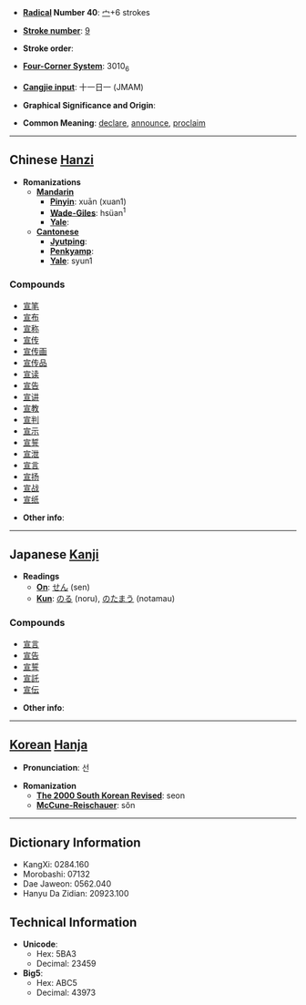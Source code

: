 * '''[[Wiktionary:Chinese radical index| Radical]] Number 40''': [[Wiktionary:Chinese radical index 宀|宀]]+6 strokes

* '''[[Wiktionary:Chinese total strokes index|Stroke number]]''': [[Wiktionary:Chinese total strokes index 9|9]]

* '''Stroke order''': 

* '''[[Wiktionary:Chinese four corner index|Four-Corner System]]''': 3010<sub>6</sub>

* '''[[Wiktionary:Chinese Cangjie index|Cangjie input]]''': 十一日一 (JMAM)

* '''Graphical Significance and Origin''': 

* '''Common Meaning''': [[declare]], [[announce]], [[proclaim]]

----

== Chinese [[Hanzi]] ==

* '''Romanizations'''
** '''[[Mandarin]]'''
*** '''[[Pinyin]]''': xuān (xuan1)
*** '''[[Wade-Giles]]''': hsüan<sup>1</sup>
*** '''[[Yale]]''': 
** '''[[Cantonese]]'''
*** '''[[Jyutping]]''':
*** '''[[Penkyamp]]''': 
*** '''[[Yale]]''': syun1

===Compounds===
*[[宣笔]]
*[[宣布]]
*[[宣称]]
*[[宣传]]
*[[宣传画]]
*[[宣传品]]
*[[宣读]]
*[[宣告]]
*[[宣讲]]
*[[宣教]]
*[[宣判]]
*[[宣示]]
*[[宣誓]]
*[[宣泄]]
*[[宣言]]
*[[宣扬]]
*[[宣战]]
*[[宣纸]]

* '''Other info''': 

----

== Japanese [[Kanji]] ==

* '''Readings'''
** '''[[On]]''': [[せん]] (sen)
** '''[[Kun]]''': [[のる]] (noru), [[のたまう]] (notamau)

===Compounds===
*[[宣言]]
*[[宣告]]
*[[宣誓]]
*[[宣託]]
*[[宣伝]]

* '''Other info''':  

----

== [[Korean]] [[Hanja]] ==

* '''Pronunciation''': 선

* '''Romanization'''
** '''[[The 2000 South Korean Revised Romanization|The 2000 South Korean Revised]]''': seon
** '''[[McCune-Reischauer]]''': sŏn

----

== Dictionary Information ==

* KangXi: 0284.160
* Morobashi: 07132
* Dae Jaweon: 0562.040
* Hanyu Da Zidian: 20923.100

== Technical Information ==

* '''Unicode''':
** Hex: 5BA3
** Decimal: 23459
* '''Big5''':
** Hex: ABC5
** Decimal: 43973